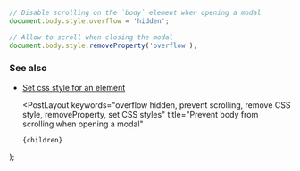 
```js
// Disable scrolling on the `body` element when opening a modal
document.body.style.overflow = 'hidden';

// Allow to scroll when closing the modal
document.body.style.removeProperty('overflow');
```

### See also

-   [Set css style for an element](/set-css-style-for-an-element)

    <PostLayout
        keywords="overflow hidden, prevent scrolling, remove CSS style, removeProperty, set CSS styles"
        title="Prevent body from scrolling when opening a modal"
    >
        {children}
    </PostLayout>
);
